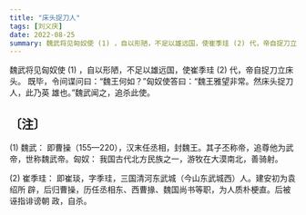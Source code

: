 ```yaml
---
title: "床头捉刀人"
tags: [刘义庆]
date: 2022-08-25
summary: 魏武将见匈奴使 (1) ，自以形陋，不足以雄远国，使崔季珪 (2) 代，帝自捉刀立床头。
---
```


魏武将见匈奴使 (1) ，自以形陋，不足以雄远国，使崔季珪 (2) 代，帝自捉刀立床头。
既毕，令间谍问曰：“魏王何如？”匈奴使答曰：“魏王雅望非常。然床头捉刀人，此乃英
雄也。”魏武闻之，追杀此使。

## 〔注〕

(1) 魏武： 即曹操（155—220），汉末任丞相，封魏王。其子丕称帝，追尊他为武帝，世称魏武帝。匈奴： 我国古代北方民族之一，游牧在大漠南北，善骑射。

(2) 崔季珪： 即崔琰，字季珪，三国清河东武城（今山东武城西）人。建安初为袁绍所
辟，后归曹操，历任丞相东、西曹掾、魏国尚书等职，为人质朴梗直。后被诬指诽谤朝
政，自杀。
